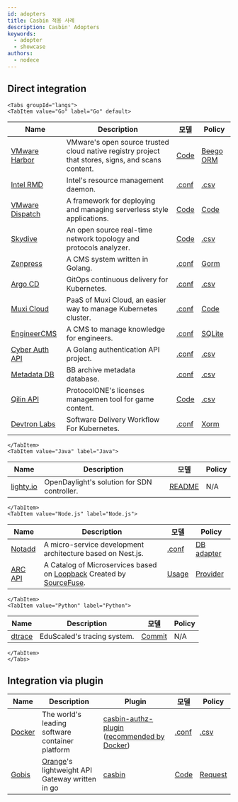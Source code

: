 ```yaml
---
id: adopters
title: Casbin 적용 사례
description: Casbin' Adopters
keywords:
  - adopter
  - showcase
authors:
  - nodece
---
```




## Direct integration

```mdx-code-block
<Tabs groupId="langs">
<TabItem value="Go" label="Go" default>
```

| Name                                                            | Description                                                                                       | 모델                                                                                                         | Policy                                                                                               |
| --------------------------------------------------------------- | ------------------------------------------------------------------------------------------------- | ---------------------------------------------------------------------------------------------------------- | ---------------------------------------------------------------------------------------------------- |
| [VMware Harbor](https://github.com/goharbor/harbor)             | VMware's open source trusted cloud native registry project that stores, signs, and scans content. | [Code](https://github.com/goharbor/harbor/blob/main/src/pkg/permission/evaluator/rbac/casbin.go) | [Beego ORM](https://github.com/goharbor/harbor/blob/main/src/common/rbac/project/rbac_role.go)    |
| [Intel RMD](https://github.com/intel/rmd)                       | Intel's resource management daemon.                                                               | [.conf](https://github.com/intel/rmd/blob/master/etc/rmd/acl/url/model.conf)                               | [.csv](https://github.com/intel/rmd/blob/master/etc/rmd/acl/url/policy.csv)                          |
| [VMware Dispatch](https://github.com/vmware/dispatch)           | A framework for deploying and managing serverless style applications.                             | [Code](https://github.com/vmware/dispatch/blob/master/pkg/identity-manager/handlers.go#L46-L55)            | [Code](https://github.com/vmware/dispatch/blob/master/pkg/identity-manager/handlers_test.go#L35-L45) |
| [Skydive](https://github.com/skydive-project/skydive)           | An open source real-time network topology and protocols analyzer.                                 | [Code](https://github.com/skydive-project/skydive/blob/master/config/config.go#L136-L140)                  | [.csv](https://github.com/skydive-project/skydive/blob/master/rbac/policy.csv)                       |
| [Zenpress](https://github.com/insionng/zenpress)                | A CMS system written in Golang.                                                                   | [.conf](https://github.com/insionng/zenpress/blob/master/content/config/rbac_model.conf)                   | [Gorm](https://github.com/insionng/zenpress/blob/master/model/user.go#L53-L77)                       |
| [Argo CD](https://github.com/argoproj/argo-cd)                  | GitOps continuous delivery for Kubernetes.                                                        | [.conf](https://github.com/argoproj/argo-cd/blob/master/assets/model.conf)                              | [.csv](https://github.com/argoproj/argo-cd/blob/master/assets/builtin-policy.csv)                 |
| [Muxi Cloud](https://github.com/muxiyun/Mae-old)                    | PaaS of Muxi Cloud, an easier way to manage Kubernetes cluster.                                   | [.conf](https://github.com/muxiyun/Mae-old/blob/master/conf/casbinmodel.conf)                                  | [Code](https://github.com/muxiyun/Mae-old/blob/master/pkg/casbin/initPolicy.go#L21-L95)                  |
| [EngineerCMS](https://github.com/3xxx/EngineerCMS)              | A CMS to manage knowledge for engineers.                                                          | [.conf](https://github.com/3xxx/EngineerCMS/blob/master/conf/rbac_model.conf)                              | [SQLite](https://github.com/3xxx/EngineerCMS/blob/master/database/engineer.db)                       |
| [Cyber Auth API](https://github.com/CyberlifeCN/cyber-auth-api) | A Golang authentication API project.                                                              | [.conf](https://github.com/CyberlifeCN/cyber-auth-api/blob/master/conf/authz_model.conf)                   | [.csv](https://github.com/CyberlifeCN/cyber-auth-api/blob/master/conf/authz_policy.csv)              |
| [Metadata DB](https://github.com/Bnei-Baruch/mdb)               | BB archive metadata database.                                                                     | [.conf](https://github.com/Bnei-Baruch/mdb/blob/master/permissions/permissions_model.conf)                        | [.csv](https://github.com/Bnei-Baruch/mdb/blob/master/permissions/permissions_policy.csv)                   |
| [Qilin API](https://github.com/ProtocolONE/qilin.api)           | ProtocolONE's licenses managemen tool for game content.                                           | [Code](https://github.com/ProtocolONE/rbac/blob/master/model.go)                                           | [.csv](https://github.com/ProtocolONE/rbac/tree/master/conf)                                         |
| [Devtron Labs](https://github.com/devtron-labs/devtron)         | Software Delivery Workflow For Kubernetes.                                                        | [.conf](https://github.com/devtron-labs/devtron/blob/main/auth_model.conf)                                 | [Xorm](https://github.com/devtron-labs/devtron/blob/main/pkg/user/casbin/Adapter.go)                 |

```mdx-code-block
</TabItem>
<TabItem value="Java" label="Java">
```

| Name                                                             | Description                                 | 모델                                                                                                                                                                                  | Policy |
| ---------------------------------------------------------------- | ------------------------------------------- | ----------------------------------------------------------------------------------------------------------------------------------------------------------------------------------- | ------ |
| [lighty.io](https://github.com/PantheonTechnologies/lighty-core) | OpenDaylight's solution for SDN controller. | [README](https://github.com/PantheonTechnologies/lighty-core/blob/6f2ceaae6a68e08c96d14d2fa8ee060ad9f61606/lighty-examples/lighty-controller-springboot-netconf/README.md#security) | N/A    |

```mdx-code-block
</TabItem>
<TabItem value="Node.js" label="Node.js">
```

| Name                                                                    | Description                                                                                                                           | 모델                                                                                                                                | Policy                                                                                                                              |
| ----------------------------------------------------------------------- | ------------------------------------------------------------------------------------------------------------------------------------- | --------------------------------------------------------------------------------------------------------------------------------- | ----------------------------------------------------------------------------------------------------------------------------------- |
| [Notadd](https://github.com/notadd/notadd)                              | A micro-service development architecture based on Nest.js.                                                                            | [.conf](https://github.com/notadd/notadd/blob/e58d0a0cf5d691c3fe20170e94cdd8e2c627abd4/apps/nest-upms/src/casbin/rbac_model.conf) | [DB adapter](https://github.com/notadd/notadd/blob/e58d0a0cf5d691c3fe20170e94cdd8e2c627abd4/apps/nest-upms/src/casbin/adapter.ts)   |
| [ARC API](https://github.com/sourcefuse/loopback4-microservice-catalog) | A Catalog of Microservices based on [Loopback](https://loopback.io/doc/en/lb4/) Created by [SourceFuse](https://www.sourcefuse.com/). | [Usage](https://github.com/sourcefuse/loopback4-authorization#Extension-enhancement-using-CASBIN-authorisation)                   | [Provider](https://github.com/sourcefuse/loopback4-authorization/blob/master/src/providers/casbin-authorization-action.provider.ts) |

```mdx-code-block
</TabItem>
<TabItem value="Python" label="Python">
```

| Name                                          | Description                 | 모델                                                                                            | Policy |
| --------------------------------------------- | --------------------------- | --------------------------------------------------------------------------------------------- | ------ |
| [dtrace](https://github.com/EduScaled/dtrace) | EduScaled's tracing system. | [Commit](https://github.com/EduScaled/dtrace/commit/6e8d6b52ec2fa120e8ad63f84a4aecc3eae14c02) | N/A    |

```mdx-code-block
</TabItem>
</Tabs>
```


## Integration via plugin

| Name                                                  | Description                                                                              | Plugin                                                                                                                                                                      | 모델                                                                                                   | Policy                                                                                                    |
| ----------------------------------------------------- | ---------------------------------------------------------------------------------------- | --------------------------------------------------------------------------------------------------------------------------------------------------------------------------- | ---------------------------------------------------------------------------------------------------- | --------------------------------------------------------------------------------------------------------- |
| [Docker](https://github.com/docker/docker)            | The world's leading software container platform                                          | [casbin-authz-plugin](https://github.com/casbin/casbin-authz-plugin) ([recommended by Docker](https://docs.docker.com/engine/extend/legacy_plugins/#authorization-plugins)) | [.conf](https://github.com/casbin/casbin-authz-plugin/blob/master/examples/basic_model.conf)         | [.csv](https://github.com/casbin/casbin-authz-plugin/blob/master/examples/basic_policy.csv)               |
| [Gobis](https://github.com/orange-cloudfoundry/gobis) | [Orange](https://github.com/orange-cloudfoundry)'s lightweight API Gateway written in go | [casbin](https://github.com/orange-cloudfoundry/gobis-middlewares/tree/master/casbin)                                                                                       | [Code](https://github.com/orange-cloudfoundry/gobis-middlewares/blob/master/casbin/model.go#L52-L65) | [Request](https://github.com/orange-cloudfoundry/gobis-middlewares/blob/master/casbin/adapter.go#L46-L64) |
